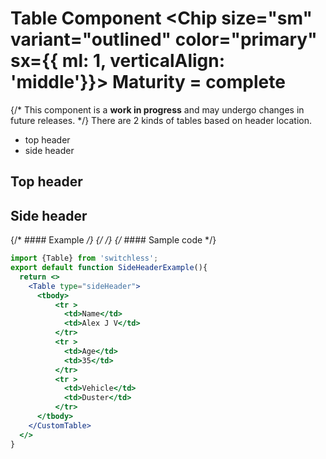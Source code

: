 


<Meta of={TableStories} />

# Table Component <Chip size="sm" variant="outlined" color="primary" sx={{ ml: 1, verticalAlign: 'middle'}}> Maturity = complete </Chip>
{/* <Alert color="warning" variant="soft">
  This component is a <b>work in progress</b> and may undergo changes in future releases.
</Alert> */}
There are 2 kinds of tables based on header location. 
- top header 
- side header

## Top header
<Story of={TableStories.TopHeader} />

## Side header
{/* #### Example */}
{/* <Canvas of={TableStories.SideHeader} /> */}
<Story of={TableStories.TopHeader} />
{/* #### Sample code */}
```jsx
import {Table} from 'switchless';
export default function SideHeaderExample(){
  return <>
    <Table type="sideHeader">
      <tbody>
          <tr >
            <td>Name</td>
            <td>Alex J V</td>
          </tr>
          <tr >
            <td>Age</td>
            <td>35</td>
          </tr>
          <tr >
            <td>Vehicle</td>
            <td>Duster</td>
          </tr>
      </tbody>
    </CustomTable>
  </>
}
```
